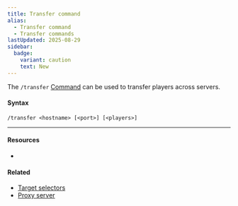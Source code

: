 ```yaml
---
title: Transfer command
alias:
  - Transfer command
  - Transfer commands
lastUpdated: 2025-08-29
sidebar:
  badge:
    variant: caution
    text: New
---
```



The `/transfer` [Command](/command) can be used to transfer players across servers.

#### Syntax <Edition type="je" />
```mcfunction
/transfer <hostname> [<port>] [<players>]
```

---

#### Resources

- <Wiki src="https://minecraft.wiki/w/Commands/transfer" />

<Yb src="https://youtube.com/embed/m1AGvJ9Bqv8" />

#### Related

- [Target selectors](/targetselector)
- [Proxy server](/proxyserver)
